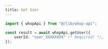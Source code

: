 ```yaml
---
title: Get User
---
```


```typescript
import { whopApi } from "@/lib/whop-api";

const result = await whopApi.getUser({
	userId: "user_XXXXXXXX" /* Required! */,
});

```
